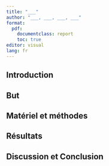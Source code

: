 ```yaml
---
title: "___"
author: "___, ___, ___, ___"
format:
  pdf:
    documentclass: report
    toc: true
editor: visual
lang: fr
---
```


<!--# Ce travail doit faire entre 15 et 20 pages.-->

<!--# Un rapport est différent d'un carnet de notes. Il ne s'agit donc pas de faire du copier-coller d'un document vers l'autre. Un rapport de synthèse doit être compréhensible sans devoir lire le carnet de notes. Le rapport de synthèse doit être  rédigé avec un style et une présentation adéquats. -->

## Introduction

<!--% Rédigez l'introduction de ce rapport.-->

## But

<!--% Rédigez le but de ce rapport.-->

## Matériel et méthodes

<!--% Cette section doit comprendre deux parties. La première partie doit expliciter le données employées et la seconde traiter des analyses réalisées et des logiciels employés.-->

## Résultats

<!--% Présentez les analyses les plus pertinents que vous avez sélectionnés. Structurez la section en partie avec des titres explicites de niveau trois.-->

## Discussion et Conclusion

<!--% En tenant compte du but de votre carnet de notes et de vos résultats, discutez de résultats et proposez des conclusions à votre analyse en 5 à 10 phrases. -->
